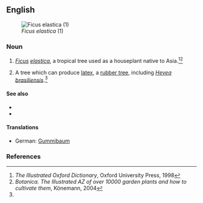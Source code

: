 ==English==
[[Image:Ficus elastica1.jpg|thumb|''Ficus elastica'' (1)]]

===Noun===
{{en-noun|sg=[[rubber]] [[plant]]}}

# {{botany}} ''[[Ficus]] [[elastica]]'', a tropical tree used as a houseplant native to Asia.<ref name="Illustr. Oxford 1998">''The Illustrated Oxford Dictionary'', Oxford University Press, 1998</ref><ref>''Botanica. The Illustrated AZ of over 10000 garden plants and how to cultivate them'', Könemann, 2004</ref>
# {{botany}} A tree which can produce [[latex]], a [[rubber tree]], including ''[[Hevea]] [[brasiliensis]]''.<ref name="Illustr. Oxford 1998"/>

====See also====
*{{pedialite}}
*{{specieslite}}

====Translations====
*German: [[Gummibaum]] {{m}}

===References===
<references/>